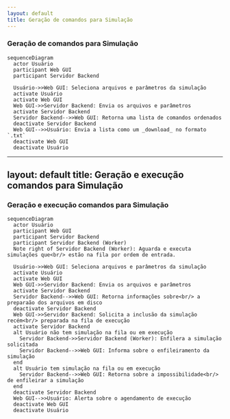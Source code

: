 ```yaml
---
layout: default
title: Geração de comandos para Simulação
---
```


### Geração de comandos para Simulação

```mermaid
sequenceDiagram
  actor Usuário
  participant Web GUI
  participant Servidor Backend

  Usuário->>Web GUI: Seleciona arquivos e parâmetros da simulação
  activate Usuário
  activate Web GUI
  Web GUI->>Servidor Backend: Envia os arquivos e parâmetros
  activate Servidor Backend
  Servidor Backend-->>Web GUI: Retorna uma lista de comandos ordenados
  deactivate Servidor Backend
  Web GUI-->>Usuário: Envia a lista como um _download_ no formato `.txt`
  deactivate Web GUI
  deactivate Usuário
```

---
layout: default
title: Geração e execução comandos para Simulação
---

### Geração e execução comandos para Simulação

```mermaid
sequenceDiagram
  actor Usuário
  participant Web GUI
  participant Servidor Backend
  participant Servidor Backend (Worker)
  Note right of Servidor Backend (Worker): Aguarda e executa simulações que<br/> estão na fila por ordem de entrada.

  Usuário->>Web GUI: Seleciona arquivos e parâmetros da simulação
  activate Usuário
  activate Web GUI
  Web GUI->>Servidor Backend: Envia os arquivos e parâmetros
  activate Servidor Backend
  Servidor Backend-->>Web GUI: Retorna informações sobre<br/> a preparaão dos arquivos em disco
  deactivate Servidor Backend
  Web GUI->>Servidor Backend: Solicita a inclusão da simulação recém<br/> preparada na fila de execução
  activate Servidor Backend
  alt Usuário não tem simulação na fila ou em execução
    Servidor Backend->>Servidor Backend (Worker): Enfilera a simulação solicitada
    Servidor Backend-->>Web GUI: Informa sobre o enfileiramento da simulação
  end
  alt Usuário tem simulação na fila ou em execução
    Servidor Backend-->>Web GUI: Retorna sobre a impossibilidade<br/> de enfileirar a simulação
  end
  deactivate Servidor Backend
  Web GUI-->>Usuário: Alerta sobre o agendamento de execução
  deactivate Web GUI
  deactivate Usuário
```
